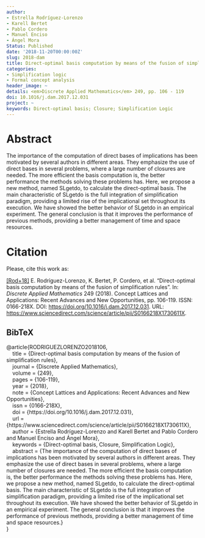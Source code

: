```yaml
---
author:
- Estrella Rodríguez-Lorenzo
- Karell Bertet
- Pablo Cordero
- Manuel Enciso
- Ángel Mora
Status: Published
date: '2018-11-20T00:00:00Z'
slug: 2018-dam
title: Direct-optimal basis computation by means of the fusion of simplification rules
categories:
- Simplification logic
- Formal concept analysis
header_image: ~
details: <em>Discrete Applied Mathematics</em> 249, pp. 106 - 119
doi: 10.1016/j.dam.2017.12.031
project: ~
keywords: Direct-optimal basis; Closure; Simplification Logic
---
```




# Abstract

The importance of the computation of direct bases of implications has been motivated by several authors in different areas. They emphasize the use of direct bases in several problems, where a large number of closures are needed. The more efficient the basis computation is, the better performance the methods solving these problems has. Here, we propose a new method, named SLgetdo, to calculate the direct-optimal basis. The main characteristic of SLgetdo is the full integration of simplification paradigm, providing a limited rise of the implicational set throughout its execution. We have showed the better behavior of SLgetdo in an empirical experiment. The general conclusion is that it improves the performance of previous methods, providing a better management of time and space resources.







# Citation
Please, cite this work as:


<a name=bib-RODRIGUEZLORENZO2018106></a>[[Rod+18]](#cite-RODRIGUEZLORENZO2018106) E. Rodríguez-Lorenzo, K. Bertet, P. Cordero, et al. “Direct-optimal basis computation by means of the fusion of simplification rules”. In: _Discrete Applied Mathematics_ 249 (2018). Concept Lattices and Applications: Recent Advances and New Opportunities, pp. 106-119. ISSN: 0166-218X. DOI: [https://doi.org/10.1016/j.dam.2017.12.031](https://doi.org/https%3A%2F%2Fdoi.org%2F10.1016%2Fj.dam.2017.12.031). URL: [https://www.sciencedirect.com/science/article/pii/S0166218X1730611X](https://www.sciencedirect.com/science/article/pii/S0166218X1730611X).

::: {.callout-note appearance="minimal" collapse=true}

## BibTeX

@article{RODRIGUEZLORENZO2018106,<br>&nbsp;&nbsp;&nbsp;&nbsp;title = {Direct-optimal basis computation by means of the fusion of simplification rules},<br>&nbsp;&nbsp;&nbsp;&nbsp;journal = {Discrete Applied Mathematics},<br>&nbsp;&nbsp;&nbsp;&nbsp;volume = {249},<br>&nbsp;&nbsp;&nbsp;&nbsp;pages = {106-119},<br>&nbsp;&nbsp;&nbsp;&nbsp;year = {2018},<br>&nbsp;&nbsp;&nbsp;&nbsp;note = {Concept Lattices and Applications: Recent Advances and New Opportunities},<br>&nbsp;&nbsp;&nbsp;&nbsp;issn = {0166-218X},<br>&nbsp;&nbsp;&nbsp;&nbsp;doi = {https://doi.org/10.1016/j.dam.2017.12.031},<br>&nbsp;&nbsp;&nbsp;&nbsp;url = {https://www.sciencedirect.com/science/article/pii/S0166218X1730611X},<br>&nbsp;&nbsp;&nbsp;&nbsp;author = {Estrella Rodríguez-Lorenzo and Karell Bertet and Pablo Cordero and Manuel Enciso and Ángel Mora},<br>&nbsp;&nbsp;&nbsp;&nbsp;keywords = {Direct-optimal basis, Closure, Simplification Logic},<br>&nbsp;&nbsp;&nbsp;&nbsp;abstract = {The importance of the computation of direct bases of implications has been motivated by several authors in different areas. They emphasize the use of direct bases in several problems, where a large number of closures are needed. The more efficient the basis computation is, the better performance the methods solving these problems has. Here, we propose a new method, named SLgetdo, to calculate the direct-optimal basis. The main characteristic of SLgetdo is the full integration of simplification paradigm, providing a limited rise of the implicational set throughout its execution. We have showed the better behavior of SLgetdo in an empirical experiment. The general conclusion is that it improves the performance of previous methods, providing a better management of time and space resources.}<br>}

:::


